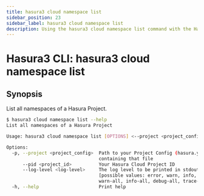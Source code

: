 ```yaml
---
title: hasura3 cloud namespace list
sidebar_position: 23
sidebar_label: hasura3 cloud namespace list
description: Using the hasura3 cloud namespace list command with the Hasura CLI
---
```


# Hasura3 CLI: hasura3 cloud namespace list 

## Synopsis
List all namespaces of a Hasura Project.

```bash
$ hasura3 cloud namespace list --help
List all namespaces of a Hasura Project

Usage: hasura3 cloud namespace list [OPTIONS] <--project <project_config>|--pid <project_id>>

Options:
  -p, --project <project_config>  Path to your Project Config (hasura.yaml) file or a directory
                                  containing that file
      --pid <project_id>          Your Hasura Cloud Project ID
      --log-level <log-level>     The log level to be printed in stdout [env: HASURA_CLI_LOG_LEVEL=]
                                  [possible values: error, warn, info, debug, trace, error-all,
                                  warn-all, info-all, debug-all, trace-all]
  -h, --help                      Print help
```

